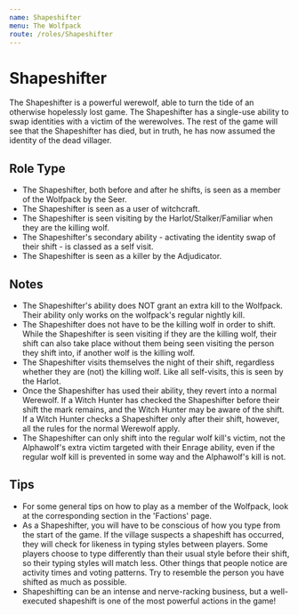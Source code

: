 ```yaml
---
name: Shapeshifter
menu: The Wolfpack
route: /roles/Shapeshifter
---
```


# Shapeshifter

The Shapeshifter is a powerful werewolf, able to turn the tide of an otherwise hopelessly lost game. The Shapeshifter has a single-use ability to swap identities with a victim of the werewolves. The rest of the game will see that the Shapeshifter has died, but in truth, he has now assumed the identity of the dead villager.

## Role Type

- The Shapeshifter, both before and after he shifts, is seen as a member of the Wolfpack by the Seer.
- The Shapeshifter is seen as a user of witchcraft.
- The Shapeshifter is seen visiting by the Harlot/Stalker/Familiar when they are the killing wolf.
- The Shapeshifter's secondary ability - activating the identity swap of their shift - is classed as a self visit.
- The Shapeshifter is seen as a killer by the Adjudicator.

## Notes

- The Shapeshifter's ability does NOT grant an extra kill to the Wolfpack. Their ability only works on the wolfpack's regular nightly kill.
- The Shapeshifter does not have to be the killing wolf in order to shift. While the Shapeshifter is seen visiting if they are the killing wolf, their shift can also take place without them being seen visiting the person they shift into, if another wolf is the killing wolf.
- The Shapeshifter visits themselves the night of their shift, regardless whether they are (not) the killing wolf. Like all self-visits, this is seen by the Harlot.
- Once the Shapeshifter has used their ability, they revert into a normal Werewolf. If a Witch Hunter has checked the Shapeshifter before their shift the mark remains, and the Witch Hunter may be aware of the shift. If a Witch Hunter checks a Shapeshifter only after their shift, however, all the rules for the normal Werewolf apply.
- The Shapeshifter can only shift into the regular wolf kill's victim, not the Alphawolf's extra victim targeted with their Enrage ability, even if the regular wolf kill is prevented in some way and the Alphawolf's kill is not.

## Tips

- For some general tips on how to play as a member of the Wolfpack, look at the corresponding section in the 'Factions' page.
- As a Shapeshifter, you will have to be conscious of how you type from the start of the game. If the village suspects a shapeshift has occurred, they will check for likeness in typing styles between players. Some players choose to type differently than their usual style before their shift, so their typing styles will match less. Other things that people notice are activity times and voting patterns. Try to resemble the person you have shifted as much as possible.
- Shapeshifting can be an intense and nerve-racking business, but a well-executed shapeshift is one of the most powerful actions in the game!
